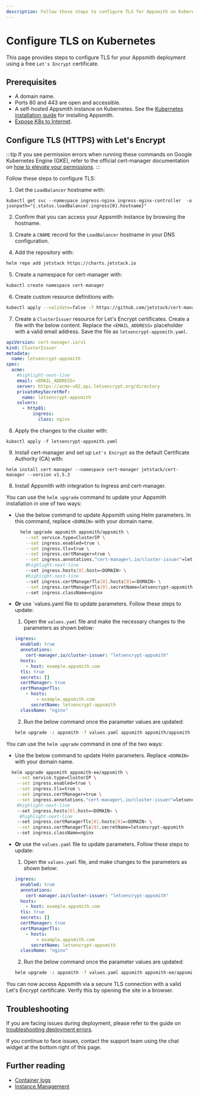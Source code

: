 ```yaml
---
description: Follow these steps to configure TLS for Appsmith on Kubernetes.
---
```



# Configure TLS on Kubernetes

This page provides steps to configure TLS for your Appsmith deployment using a free `Let's Encrypt` certificate.

## Prerequisites

- A domain name.
- Ports 80 and 443 are open and accessible.
- A self-hosted Appsmith instance on Kubernetes. See the [Kubernetes installation guide](/getting-started/setup/installation-guides/kubernetes) for installing Appsmith.
- [Expose K8s to Internet](/getting-started/setup/installation-guides/kubernetes/publish-appsmith-online).

## Configure TLS (HTTPS) with Let's Encrypt

:::tip
If you see permission errors when running these commands on Google Kubernetes Engine (GKE), refer to the official cert-manager documentation on [how to elevate your permissions](https://docs.cert-manager.io/en/latest/getting-started/install/kubernetes.html).
:::

Follow these steps to configure TLS:

1. Get the `LoadBalancer` hostname with:

```
kubectl get svc --namespace ingress-nginx ingress-nginx-controller  -o jsonpath="{.status.loadBalancer.ingress[0].hostname}"
```

2. Confirm that you can access your Appsmith instance by browsing the hostname.

3. Create a `CNAME` record for the `LoadBalancer` hostname in your DNS configuration.

4. Add the repository with:

```bash
helm repo add jetstack https://charts.jetstack.io
```

5. Create a namespace for cert-manager with:

```bash
kubectl create namespace cert-manager
```

6. Create custom resource definitions with:

```bash
kubectl apply --validate=false -f https://github.com/jetstack/cert-manager/releases/download/v1.5.3/cert-manager.crds.yaml
```

7. Create a `ClusterIssuer` resource for Let's Encrypt certificates. Create a file with the below content. Replace the `<EMAIL_ADDRESS>` placeholder with a valid email address. Save the file as `letsencrypt-appsmith.yaml`.

```yaml
apiVersion: cert-manager.io/v1
kind: ClusterIssuer
metadata:
  name: letsencrypt-appsmith
spec:
  acme:
    #highlight-next-line
    email: <EMAIL_ADDRESS>
    server: https://acme-v02.api.letsencrypt.org/directory
    privateKeySecretRef:
      name: letsencrypt-appsmith
    solvers:
      - http01:
          ingress:
            class: nginx
```

8. Apply the changes to the cluster with:

```
kubectl apply -f letsencrypt-appsmith.yaml
```

9. Install cert-manager and set up `Let's Encrypt` as the default Certificate Authority (CA) with:

```
helm install cert-manager --namespace cert-manager jetstack/cert-manager --version v1.5.3
```

8. Install Appsmith with integration to Ingress and cert-manager.

<Tabs groupId="appsmithEditions" queryString="current-edition">
<TabItem label="Community Edition" value="communityEdition">

You can use the `helm upgrade` command to update your Appsmith installation in one of two ways:

- Use the below command to update Appsmith using Helm parameters. In this command, replace `<DOMAIN>` with your domain name.

  ```bash
    helm upgrade appsmith appsmith/appsmith \
      --set service.type=ClusterIP \
      --set ingress.enabled=true \
      --set ingress.tls=true \
      --set ingress.certManager=true \
      --set ingress.annotations."cert-manager\.io/cluster-issuer"=letsencrypt-appsmith \
      #highlight-next-line
      --set ingress.hosts[0].host=<DOMAIN> \
      #highlight-next-line
      --set ingress.certManagerTls[0].hosts[0]=<DOMAIN> \
      --set ingress.certManagerTls[0].secretName=letsencrypt-appsmith
      --set ingress.className=nginx
  ```

- **Or** use `values.yaml file to update parameters. Follow these steps to update:

  1. Open the `values.yaml` file and make the necessary changes to the parameters as shown below:

  ```yaml
  ingress:
    enabled: true
    annotations:
      cert-manager.io/cluster-issuer: "letsencrypt-appsmith"
    hosts:
      - host: example.appsmith.com
    tls: true
    secrets: []
    certManager: true
    certManagerTls:
      - hosts:
          - example.appsmith.com
        secretName: letsencrypt-appsmith
    className: "nginx"
  ```

  2. Run the below command once the parameter values are updated:

  ```bash
  helm upgrade -i appsmith -f values.yaml appsmith appsmith/appsmith
  ```

</TabItem>
  <TabItem label="Commercial Edition" value="commercialEdition">

You can use the `helm upgrade` command in one of the two ways:

- Use the below command to update Helm parameters. Replace `<DOMAIN>` with your domain name.

```bash
  helm upgrade appsmith appsmith-ee/appsmith \
    --set service.type=ClusterIP \
    --set ingress.enabled=true \
    --set ingress.tls=true \
    --set ingress.certManager=true \
    --set ingress.annotations."cert-manager\.io/cluster-issuer"=letsencrypt-appsmith \
    #highlight-next-line
    --set ingress.hosts[0].host=<DOMAIN> \
     #highlight-next-line
    --set ingress.certManagerTls[0].hosts[0]=<DOMAIN> \
    --set ingress.certManagerTls[0].secretName=letsencrypt-appsmith
    --set ingress.className=nginx
```

- **Or** use the `values.yaml` file to update parameters. Follow these steps to update:

  1. Open the `values.yaml` file, and make changes to the parameters as shown below:

  ```yaml
  ingress:
    enabled: true
    annotations:
      cert-manager.io/cluster-issuer: "letsencrypt-appsmith"
    hosts:
      - host: example.appsmith.com
    tls: true
    secrets: []
    certManager: true
    certManagerTls:
      - hosts:
          - example.appsmith.com
        secretName: letsencrypt-appsmith
    className: "nginx"
  ```

  2. Run the below command once the parameter values are updated:

  ```bash
  helm upgrade -i appsmith -f values.yaml appsmith appsmith-ee/appsmith
  ```

</TabItem>
</Tabs>

You can now access Appsmith via a secure TLS connection with a valid Let's Encrypt certificate. Verify this by opening the site in a browser.

## Troubleshooting

If you are facing issues during deployment, please refer to the guide on [troubleshooting deployment errors](/help-and-support/troubleshooting-guide/deployment-errors).

If you continue to face issues, contact the support team using the chat widget at the bottom right of this page.

## Further reading

- [Container logs](/getting-started/setup/instance-management/how-to-get-container-logs)
- [Instance Management](/getting-started/setup/instance-management)
